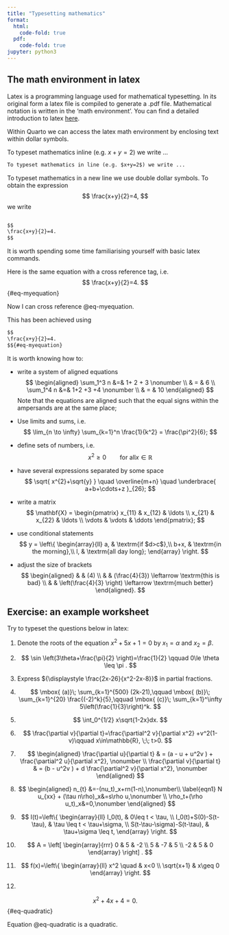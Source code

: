 ```yaml
---
title: "Typesetting mathematics"
format:
  html:
    code-fold: true
  pdf:
    code-fold: true    
jupyter: python3
---
```


##  The math environment in latex
Latex is a programming language used for mathematical typesetting. In its original form a latex file is compiled to generate a .pdf file. Mathematical notation is written in the 'math environment'. You can find a detailed introduction to latex [here](https://tug.ctan.org/info/short-math-guide/short-math-guide.pdf).

Within Quarto we can access the latex math environment by enclosing text within dollar symbols. 

To typeset mathematics inline (e.g. $x+y=2$) we write ...

``` markdown
To typeset mathematics in line (e.g. $x+y=2$) we write ...
```


To typeset mathematics in a new line we use double dollar symbols. To obtain the expression
$$
\frac{x+y}{2}=4,
$$
we write
``` markdown

$$
\frac{x+y}{2}=4.
$$
```


It is worth spending some time familiarising yourself with basic latex commands. 


Here is the same equation with a cross reference tag, i.e.
$$
\frac{x+y}{2}=4.
$${#eq-myequation}

Now I can cross reference @eq-myequation.

This has been achieved using
```markdown
$$
\frac{x+y}{2}=4.
$${#eq-myequation}

```



It is worth knowing how to:

- write a  system of aligned equations
$$
\begin{aligned}
\sum_1^3 n &=& 1+ 2 + 3 \nonumber \\
&  = & 6 \\
\sum_1^4 n &=& 1+2 +3 +4 \nonumber  \\
& = & 10
\end{aligned}
$$
Note that the equations are aligned such that the equal signs within the ampersands are at the same place; 

- Use limits and sums, i.e.
$$ 
\lim_{n \to \infty} \sum_{k=1}^n \frac{1}{k^2} = \frac{\pi^2}{6};
$$

- define sets of numbers, i.e.
$$
x^{2} \geq 0\qquad \textrm{for all}x \in \mathbb{R}
$$

- have several expressions separated by some space
$$
\sqrt{ x^{2}+\sqrt{y} } \quad \overline{m+n} \quad \underbrace{ a+b+\cdots+z }_{26};
$$
- write a matrix 
$$
 \mathbf{X} = 
 \begin{pmatrix} 
 x_{11} & x_{12} & \ldots \\ 
 x_{21} & x_{22} & \ldots \\ 
 \vdots & \vdots & \ddots
 \end{pmatrix};
$$ 
- use conditional statements
$$
y = \left\{ \begin{array}{ll}
a, & \textrm{if $d>c$},\\ 
b+x, &  \textrm{in the morning},\\ 
l, & \textrm{all day long};
\end{array} \right. 
$$
- adjust the size of brackets
$$
\begin{aligned} 
& &  (4)  \\
& & (\frac{4}{3}) \leftarrow \textrm{this is bad} \\
& & \left(\frac{4}{3} \right)  \leftarrow \textrm{much better}
\end{aligned}.
$$


## Exercise: an example worksheet
Try to typeset the questions below in latex:




1. Denote the roots of the equation $x^2+5x+1=0$ by $x_1=\alpha$ and $x_2=\beta$.
2. 
$$
 \sin \left(3\theta+\frac{\pi}{2} \right)=\frac{1}{2} \qquad   0\le
\theta \leq \pi .
$$


3. 
Express ${\displaystyle \frac{2x-26}{x^2-2x-8}}$ in partial fractions.


4. $$
\mbox{ (a)}\; \sum_{k=1}^{500} (2k-21),\qquad
\mbox{ (b)}\; \sum_{k=1}^{20} \frac{(-2)^k}{5},\qquad
\mbox{ (c)}\; \sum_{k=1}^\infty 5\left(\frac{1}{3}\right)^k.
$$

5.
$$
\int_0^{1/2} x\sqrt{1-2x}dx.
$$

6.
$$
\frac{\partial v}{\partial t}=\frac{\partial^2 v}{\partial x^2}
+v^2(1-v)\qquad  x\in\mathbb{R}, \;\; t>0.
$$

7.
$$
\begin{aligned}
\frac{\partial u}{\partial t} & =  (a - u + u^2v ) +
\frac{\partial^2 u}{\partial x^2}, \nonumber \\
\frac{\partial v}{\partial t} & =  (b - u^2v ) +
d \frac{\partial^2 v}{\partial x^2}, \nonumber 
\end{aligned}
$$


9. 
$$
\begin{aligned}
n_{t} &=-(nu_t)_x+rn(1-n),\nonumber\\ \label{eqn1}
N u_{xx} + (\tau n\rho)_x&=s\rho u,\nonumber \\
\rho_t+(\rho u_t)_x&=0,\nonumber
\end{aligned}
$$

10.
$$
I(t)=\left\{
\begin{array}{ll}
I_0(t), & 0\leq t < \tau, \\
I_0(t)+S(0)-S(t-\tau), & \tau \leq t < \tau+\sigma, \\
S(t-\tau-\sigma)-S(t-\tau), & \tau+\sigma \leq t,
\end{array}
\right.
$$

11.
$$
  A  =  \left[ 
\begin{array}{rrr}
  0  &  5  &  -2   \\ 
  5  & -7  &   5   \\ 
 -2  &  5  &   0
\end{array}
\right] . 
$$


13. 
$$
f(x)=\left\{
\begin{array}{ll} x^2 \quad & x<0 \\ \sqrt{x+1} & x\geq 0 \end{array}
\right.
$$

14. 

$$
x^2+4x+4=0.
$$ {#eq-quadratic}

Equation @eq-quadratic is a quadratic. 












